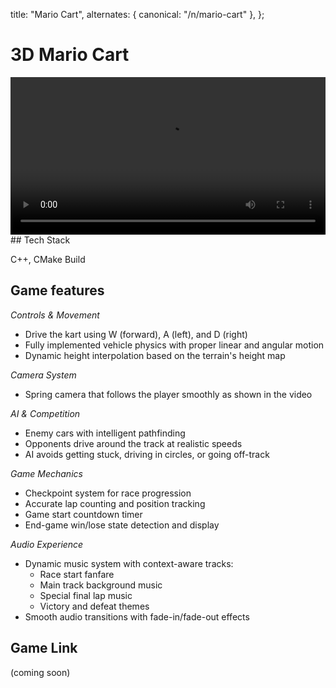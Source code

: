 
  title: "Mario Cart",
  alternates: { canonical: "/n/mario-cart" },
};

# 3D Mario Cart

<AnimatedName />
<div style={{ maxWidth: "100%", marginBottom: "2rem" }}>
  <video autoPlay loop playsInline width="100%" style={{ maxWidth: "100%" }}>
    <source
      src="https://leylndsbucket.s3.us-east-1.amazonaws.com/rainbowroad.mov"
      type="video/mp4"
    />
    Your browser does not support the video tag.
  </video>
</div>
## Tech Stack

C++, CMake Build

## Game features

_Controls & Movement_

- Drive the kart using W (forward), A (left), and D (right)
- Fully implemented vehicle physics with proper linear and angular motion
- Dynamic height interpolation based on the terrain's height map

_Camera System_

- Spring camera that follows the player smoothly as shown in the video

_AI & Competition_

- Enemy cars with intelligent pathfinding
- Opponents drive around the track at realistic speeds
- AI avoids getting stuck, driving in circles, or going off-track

_Game Mechanics_

- Checkpoint system for race progression
- Accurate lap counting and position tracking
- Game start countdown timer
- End-game win/lose state detection and display

_Audio Experience_

- Dynamic music system with context-aware tracks:
  - Race start fanfare
  - Main track background music
  - Special final lap music
  - Victory and defeat themes
- Smooth audio transitions with fade-in/fade-out effects

## Game Link

(coming soon)
